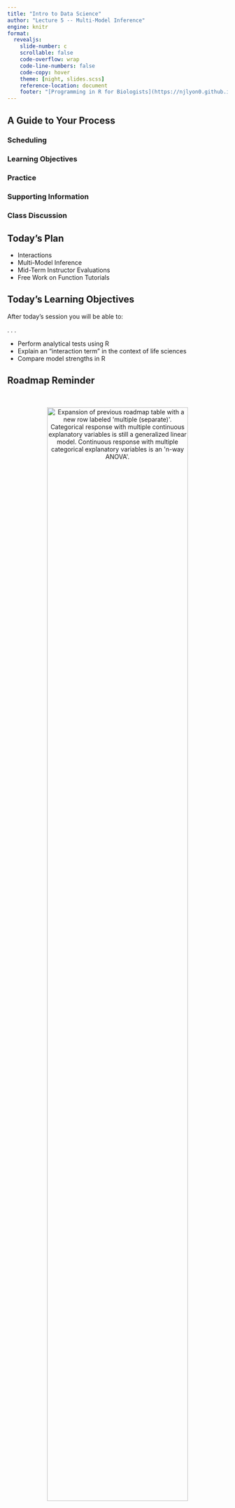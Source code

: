```yaml
---
title: "Intro to Data Science"
author: "Lecture 5 -- Multi-Model Inference"
engine: knitr
format: 
  revealjs: 
    slide-number: c
    scrollable: false
    code-overflow: wrap
    code-line-numbers: false
    code-copy: hover
    theme: [night, slides.scss]
    reference-location: document
    footer: "[Programming in R for Biologists](https://njlyon0.github.io/teach_r-for-biologists/)"
---
```


## A Guide to Your Process

### [Scheduling]{.blue}

### [Learning Objectives]{.purple}

### [Practice]{.pink}

### [Supporting Information]{.orange}

### [Class Discussion]{.gold}

## [Today's Plan]{.blue}

- Interactions
- Multi-Model Inference
- Mid-Term Instructor Evaluations
- Free Work on Function Tutorials

## [Today's Learning Objectives]{.purple}

After today's session you will be able to:

. . .

- Perform analytical tests using R
- Explain an "interaction term" in the context of life sciences
- Compare model strengths in R

## [Roadmap Reminder]{.orange}

\

<p align="center">
<img src="images/stats-roadmap-v2.png" alt="Expansion of previous roadmap table with a new row labeled 'multiple (separate)'. Categorical response with multiple continuous explanatory variables is still a generalized linear model. Continuous response with multiple categorical explanatory variables is an 'n-way ANOVA'." width="80%">
</p>

## [Interaction Terms]{.orange}

- So far, we've assumed the effect on Y is due to each X <u>separately</u>
    - In real life, the effect on Y may be due to [interactions among X variables]{.purple}!

\

. . .

- Arguably _all_ of biology lives in these interactions!

## [Interactions Examples]{.orange}

- Let's consider some examples to hopefully make this "click" for you

\

. . . 

1. The number of ant hills (Y) depends on <u>both</u> how hot it is (X) and rainfall amounts (X)

\

. . . 

2. Raccoons are fatter (Y) when they live close to humans (X) <u>and</u> the weather is mild (X)

## [Interaction Visual]{.orange}

- One more example:
    - Students enjoy (Y) talking about stats (X) if there are good visuals (X)

. . .

<p align="center">
<img src="images/interactions-visual.png" alt="Bar graph with 'student enjoyment' on vertical axis and combinations of 'talking about statistics' and 'quality of visuals' on horizontal axis. Bar is highest when not talking about statistics but with good visuals and lowest when talking about stats without good visuals. Not talking about statistics without good visuals is medium low and talking about statistics with good visuals is medium high." width="55%">
</p>

## [Roadmap Extension: Interactions]{.orange}

<p align="center">
<img src="images/stats-roadmap-v3.png" alt="Expansion of previous roadmap table with a new row labeled 'multiple (interacting)'. Categorical response with multiple interacting continuous explanatory variables is still a generalized linear model. Continuous response with multiple interacting categorical explanatory variables is an 'ANCOVA'." width="80%">
</p>

## [R Syntax for Interactions]{.orange} {.smaller}

- Two ways to add additional an interaction between two explanatory variables:
    - Use an asterisk (`*`) between the two terms
    - Use a colon (`:`)

- Using an asterisk includes _both_ terms separately <u>and</u> their interaction

\

. . . 

- Example syntax:
```.r
# Use the asterisk to test an interaction
stat_test(response ~ exp1 * exp2, data = my_df)

# Fit the SAME MODEL with a colon instead
stat_(response ~ exp1 + exp2 + exp1:exp2, data = my_df)
```

## [<u>An</u>alysis of <u>Co</u>-<u>Va</u>riance (ANCOVA)]{.orange} {.smaller}

- Multiple X variables and Y is continuous
    - X variables may be either categorical or continuous 
    - Must also include an "interaction term" between (at least) two of the X variables

\

. . .

- Hypothesis: The effect on Y is due to _the interaction_ of X variables
    - H~0~: The effect on Y is not due to interactions among X variables

\

. . .

- Returns a P value for the interaction term and each X variable

## [Practice: ANCOVA]{.pink} {.smaller}

![](images/hex-penguins.png){.absolute top=0 left=1100 width="12%"}

- ANCOVA function is the same as the regular ANOVA / _n_-way ANOVA -- `aov`

\

. . .

- New penguin-related hypothesis:
    - H~A~: The relationship between bill length and bill depth differs by species
    - H~0~: Bill length-depth relationships are not species-dependent

\

. . . 

- Test H~A~ with an interaction term!
    - Was your hypothesis supported?
    - What difference(s) do you see between this and a 2-way ANOVA summary table?

## [Temperature Check]{.purple}

#### How are you Feeling?

<p align="center">
<img src="comics/debugging.png" alt="Comic-style graph depicting someone's emotional state as they debug code (from initial struggle and defeat to eventual triumph)">
</p>

## [Discussion: Null Hypothesis Testing]{.gold}

- What lingering questions do you have on this topic?

\

. . .

- Is the "roadmap" helpful?
    - How can I change it to _more_ helpful (for future cohorts of students)?

## [Multi-Model Inference (MMI)]{.orange} {.smaller}

- MMI is an alternative to null hypothesis testing
    - P < 0.05 is an _arbitrary_ cutoff!

\

. . .

- Instead, we can make several "candidate models"
    - Basically several alternate hypotheses (H~A~)

\

. . .

- Fit data to all candidate models (separately) and compare [strength of fit]{.purple}
    - Candidate hypothesis with the strongest relationship to data is supported

## ["Model Strengths"]{.orange} {.smaller}

- 'Relative model strengths' is very different from P values
    - Still all about hypothesis testing though!

\

. . .

- P values ask "does this affect things?"
    - MMI asks "does this affect things _more than other factors_?"

\

. . .

- Model strength evaluated with an [information criterion]{.purple}
    - Way of summarizing each candidate model to decide the "winner(s)"

## [Information Criteria]{.orange}

- Most often: <u>A</u>kaike <u>I</u>nformation <u>C</u>riterion (AIC)
    - \[Ah-kuh-ee-kay\]

\

- Lowest information criterion is best model
    - _BUT_ models with **<2 AIC points difference** are basically the same strength of fit

\

. . .

- Another arbitrary threshold!

## [AIC Function]{.orange} {.smaller}

- AIC function is just a list of all your models
    - Function is--helpfully--`AIC`

\

. . .

- Fit models using whichever stats test is appropriate
    - Remember the [roadmap]{.purple}!

\

. . .

- Example syntax:
```.r
# Fit some candidate models
mod1 <- stat_test(resp ~ exp_1, data = my_df)
mod2 <- stat_test(resp ~ exp_2, data = my_df)
mod3 <- stat_test(resp ~ exp_1 + exp_2, data = my_df)

# Compare their strengths
AIC(mod1, mod2, mod3)
```

## [Practice: MMI]{.pink} {.smaller}

- Fit the following four candidate models using the most appropriate test <u>for each</u>
    - H~A~: Penguin body mass differs among species
    - H~A~: Penguin body mass differs between sexes
    - H~A~: Penguin body mass differs among species _and_ between sexes
    - H~A~: Penguin body mass differs among species differently _depending on_ sex

\

. . .

- Which model best fits the data?
    - I.e., AIC is lowest

\

. . .

- What is the _next best_ model?

## [Temperature Check]{.purple}

#### How are you Feeling?

<p align="center">
<img src="comics/debugging.png" alt="Comic-style graph depicting someone's emotional state as they debug code (from initial struggle and defeat to eventual triumph)">
</p>

## [Instructor Evaluations]{.gold} {.smaller}

- Today is the first day of the second half of the course!

\

- I hope you all are having a fun time
    - Hopefully not ironic to say that after two days of stats `r fontawesome::fa(name = "smile", a11y = "sem")`

\

- Would really appreciate you filling out an _anonymous_ evaluation for me!
    - What am I doing well?
    - What could I improve on for the rest of the course?
    - Any other feedback you'd like to share?

## [Upcoming Due Dates]{.blue} {.smaller}

::::{.columns}
:::{.column width="50%"}

### Due before lab

#### (By midnight)

- Muddiest Point \#5
- [Draft 1]{.pink} of Function Tutorials
    - Double check rubric to see that you’re not leaving any points on the table!

:::
:::{.column width="50%"}

### Due before lecture

#### (By midnight)

- Homework \#5

:::
::::

## [Free Work on Function Tutorials]{.pink} {.smaller}

- Draft 1 is due [tomorrow night at midnight]{.blue}!

\

. . .

- Tips for success:
    - Check out the rubric and make sure you don't miss any "easy" points
    - Don't leave after this slide!
    - I.e., make good use of this free work time to make sure you're looking good for that due date

\

. . .

- If you have questions, ask them <u>_now_</u> during this free work time
